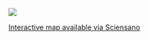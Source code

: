 ![](img/6 - Avian Influenza Medical Relevance.png)

[Interactive map available via Sciensano](https://moriskin.sciensano.be/shiny/avianinfluenza/)

<!--
<iframe src="https://moriskin.sciensano.be/shiny/avianinfluenza/" width="100%" height="600px"></iframe>
-->
